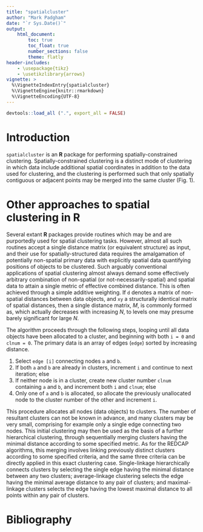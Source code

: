 ```yaml
---
title: "spatialcluster"
author: "Mark Padgham"
date: "`r Sys.Date()`"
output: 
    html_document:
        toc: true
        toc_float: true
        number_sections: false
        theme: flatly
header-includes: 
    - \usepackage{tikz}
    - \usetikzlibrary{arrows}
vignette: >
  %\VignetteIndexEntry{spatialcluster}
  %\VignetteEngine{knitr::rmarkdown}
  %\VignetteEncoding{UTF-8}
---
```


```r
devtools::load_all (".", export_all = FALSE)
```

# Introduction

`spatialcluster` is an **R** package for performing spatially-constrained
clustering. Spatially-constrained clustering is a distinct mode of clustering in
which data include additional spatial coordinates in addition to the data used
for clustering, and the clustering is performed such that only spatially
contiguous or adjacent points may be merged into the same cluster (Fig. 1).

# Other approaches to spatial clustering in **R**

Several extant **R** packages provide routines which may be and are purportedly
used for spatial clustering tasks. However, almost all such routines accept a
single distance matrix (or equivalent structure) as input, and their use for
spatially-structured data requires the amalgamation of potentially non-spatial
primary data with explicitly spatial data quantifying positions of objects to be
clustered. Such arguably conventional applications of spatial clustering almost
always demand some effectively arbitrary combination of non-spatial (or
not-necessarily-spatial) and spatial data to attain a single metric of effective
combined distance. This is often achieved through a simple additive weighting.
If `d` denotes a matrix of non-spatial distances between data objects, and `xy`
a structurally identical matrix of spatial distances, then a single distance
matrix, $M$, is commonly formed as,
\begin{equation}
    M = \alpha d + \beta xy,
\wnd{equation}
where $\alpha$ and $\beta$ are effectively arbitrary parameters, and a
clustering scheme can be more constrained by spatial structure through
increasing the relative value of $\beta$.

We concur here with the sentiment emphasised elsewhere that such approaches
provide more a means of attained approximately spatially-structured clustering
schemes, rather than actually providing spatially-constrained clusters in the
sense developed here.

# Spatially-constrained clustering

In contrast to the approached described in the foregoing section, spatially
constrained clustering is implemented on two distinct sets of data, both of
which may most conveniently be conceived of and represented by distance matrices
(where between points or finite objects). Conventional approaches combined these
two matrices into one prior to clustering; spatially-constrained clustering is
performed on the matrix of distances between (non-spatial) data objects, while
the formation of clusters is constrained such that only neighbouring points or
objects are merged into the same cluster.

We consider here two primary implementations of spatially-constrained
clustering: clustering by average values, and clustering by extreme values.
Clustering in the first case aims to derive clusters with the greatest internal
intra-cluster homogeneity, while the second case aims to derive clusters with
the maximal inter-cluster heterogeneity.

## The REDCAP algorithms

The REDCAP algorithms for spatially-constrained clustering (**RE**gionalization
with **D**ynamically **C**onstrained **A**gglomerative **C**lustering)
construct minimal spanning trees through a set of spatial neighbours, and then
successively bisect these trees to split the entire data set into distinct
clusters. The algorithms implement three methods for agglomerating ("linking")
clusters: single-linkage, average-linkage, and complete linkage, which briefly
work as follows:

1. Single-linkage clustering simply loops through the list of minimal-distance,
   nearest-neighbour edges, and inserts an edge into the clustering tree if it
   is not part of any previous cluster, and if it connects two contiguous
   clusters.
2. Average-linkage clustering assigns weights to each edge based on their
   average distance to all adjacent edges, where the group of adjacent edges
   includes all edges in a cluster adjacent to any unassigned edge. Thus when an
   edge becomes part of a cluster, the distances to all non-assigned edges
   adjacent to that cluster are updated to reflect the change in average
   distance calculated over all edges in that cluster. Edges are continually
   (re-)sorted based on average distances, and the tree built through
   sequentially inserting minimal-distance edges.
3. Maximal-linkage clustering forms clusters through inserting the edge having
   the minimal distance to the farthest point of any cluster.

All three methods effectively minimise the total intra-cluster distance, with
single-linkage being a computationally cheap shortcut; and average and maximal
linkage minimising the respective measures of intra-cluster distance.

# The Exact Clustering Algorithm

As described above, the REDCAP algorithms provide different ways of constructing
minimal spanning trees for a given data set, with resultant clusters based on
bisecting these spanning trees. They effectively represent the relationships
within a data set by the "best" minimal set (according to the chosen algorithm).
Here, we develop a simple algorithm for deriving a clustering scheme that uses
the full set of nearest-neighbour relationships in a given data set.

Each point or object within a typical planar (effectively two-dimensional) data
set may have on average just under three nearest neighbours (if calculated
using, for example, triangulation); a minimal-spanning tree reduces this to an
average of under two nearest neighbours (one for terminal nodes; two otherwise).
The reduction in computational complexity is thus $\sim O(2/3)$. Conversely, the
loss in computational complexity through using all nearest-neighbour points as
advocated here is relatively no too large; perhaps being around 50%. Note also
that many clustering algorithms scale sub-linearly, often approaching
logarithmic-scale performance. This potentially difference in efficient in cases
of logarithmic scaling reduces to only,
\begin{equation}
    \frac {{\rm log} (1.5 N)} {{\rm log} (N)},
\end{equation}
which actually decreases with increasing $N$, to levels one may presume barely
significant for large $N$.

The algorithm proceeds through the following steps, looping until all data
objects have been allocated to a cluster, and beginning with both `i = 0` and
`clnum = 0`. The primary data is an array of edges (`edge`) sorted by increasing
distance.

1. Select `edge [i]` connecting nodes `a` and `b`.
2. If both `a` and `b` are already in clusters, increment `i` and continue to
   next iteration; else
3. If neither node is in a cluster, create new cluster number `clnum` containing
   `a` and `b`, and increment both `i` and `clnum`; else
4. Only one of `a` and `b` is allocated, so allocate the previously unallocated
   node to the cluster number of the other and increment `i`.

This procedure allocates all nodes (data objects) to clusters. The number of
resultant clusters can not be known in advance, and many clusters may be very
small, comprising for example only a single edge connecting two nodes. This
initial clustering may then be used as the basis of a further hierarchical
clustering, through sequentially merging clusters having the minimal distance
according to some specified metric. As for the REDCAP algorithms, this merging
involves linking previously distinct clusters according to some specified
criteria, and the same three criteria can be directly applied in this exact
clustering case. Single-linkage hierarchically connects clusters by selecting
the single edge having the minimal distance between any two clusters;
average-linkage clustering selects the edge having the minimal average distance
to any pair of clusters; and maximal-linkage clusters selects the edge having
the lowest maximal distance to all points within any pair of clusters.


# Bibliography
